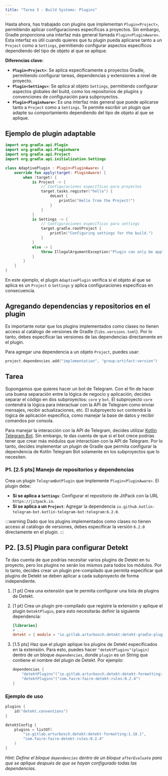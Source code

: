 ```yaml
---
title: "Tarea 3 - Build Systems: Plugins"
---
```


Hasta ahora, has trabajado con plugins que implementan `Plugin<Project>`, permitiendo aplicar configuraciones específicas a proyectos. Sin embargo, Gradle proporciona una interfaz más general llamada `Plugin<PluginAware>`. Esta interfaz es útil cuando quieres que tu plugin pueda aplicarse tanto a un `Project` como a `Settings`, permitiendo configurar aspectos específicos dependiendo del tipo de objeto al que se aplique.

**Diferencias clave:**

- **`Plugin<Project>`**: Se aplica específicamente a proyectos Gradle, permitiendo configurar tareas, dependencias y extensiones a nivel de proyecto.
- **`Plugin<Settings>`**: Se aplica al objeto `Settings`, permitiendo configurar aspectos globales del build, como los repositorios de plugins y convenciones de configuración para subproyectos.
- **`Plugin<PluginAware>`**: Es una interfaz más general que puede aplicarse tanto a `Project` como a `Settings`. Te permite escribir un plugin que adapte su comportamiento dependiendo del tipo de objeto al que se aplique.

## Ejemplo de plugin adaptable

```kotlin
import org.gradle.api.Plugin
import org.gradle.api.PluginAware
import org.gradle.api.Project
import org.gradle.api.initialization.Settings

class AdaptivePlugin : Plugin<PluginAware> {
    override fun apply(target: PluginAware) {
        when (target) {
            is Project -> {
                // Configuraciones específicas para proyectos
                target.tasks.register("hello") {
                    doLast {
                        println("Hello from the Project!")
                    }
                }
            }
            is Settings -> {
                // Configuraciones específicas para settings
                target.gradle.rootProject {
                    println("Configuring settings for the build.")
                }
            }
            else -> {
                throw IllegalArgumentException("Plugin can only be applied to Project or Settings.")
            }
        }
    }
}
```

En este ejemplo, el plugin `AdaptivePlugin` verifica si el objeto al que se aplica es un `Project` o `Settings` y aplica configuraciones específicas en consecuencia.

## Agregando dependencias y repositorios en el plugin

Es importante notar que los plugins implementados como clases no tienen acceso al catálogo de versiones de Gradle (`libs.versions.toml`). Por lo tanto, debes especificar las versiones de las dependencias directamente en el plugin.

Para agregar una dependencia a un objeto `Project`, puedes usar:

```kotlin
project.dependencies.add("implementation", "group:artifact:version")
```

## Tarea

Supongamos que quieres hacer un bot de Telegram. Con el fin de hacer una buena separación entre la lógica de negocio y aplicación, decides separar el código en dos subproyectos: `core` y `bot`. El subproyecto `core` contendrá la lógica para interactuar con la API de Telegram como enviar mensajes, recibir actualizaciones, etc. El subproyecto `bot` contendrá la lógica de aplicación específica, como manejar la base de datos y recibir comandos por consola.

Para manejar la interacción con la API de Telegram, decides utilizar [Kotlin Telegram Bot](https://github.com/kotlin-telegram-bot/kotlin-telegram-bot). Sin embargo, te das cuenta de que si el bot crece podrías tener que crear más módulos que interactúen con la API de Telegram. Por lo tanto, decides implementar un plugin de Gradle que permita configurar la dependencia de Kotlin Telegram Bot solamente en los subproyectos que lo necesiten.

### P1. [2.5 pts] Manejo de repositorios y dependencias

Crea un plugin `TelegramBotPlugin` que implemente `Plugin<PluginAware>`. El plugin debe:

- **Si se aplica a `Settings`**: Configurar el repositorio de JitPack con la URL `https://jitpack.io`.
- **Si se aplica a un `Project`**: Agregar la dependencia `io.github.kotlin-telegram-bot.kotlin-telegram-bot:telegram:6.2.0`.

:::warning
Dado que los plugins implementados como clases no tienen acceso al catálogo de versiones, debes especificar la versión `6.2.0` directamente en el plugin.
:::

## P2. [3.5] Plugin para configurar Detekt

Te das cuenta de que podrías necesitar varios plugins de Detekt en tu proyecto, pero los plugins no serán los mismos para todos los módulos. Por lo tanto, decides crear un plugin pre-compilado que permita especificar qué plugins de Detekt se deben aplicar a cada subproyecto de forma independiente.

1. [1 pt] Crea una extensión que te permita configurar una lista de plugins de Detekt.
2. [1 pt] Crea un plugin pre-compilado que registre la extensión y aplique el plugin ``DetektPlugin``, para esto necesitarás definir la siguiente dependencia:
    ```toml
    [libraries]
    # ...
    detekt = { module = "io.gitlab.arturbosch.detekt:detekt-gradle-plugin", version.ref = "detekt" }
    ```
3. [1.5 pts] Haz que el plugin aplique los plugins de Detekt especificados en la extensión. Para esto, puedes hacer ``"detektPlugins"(plugin)`` dentro de un bloque ``dependencies``, donde ``plugin`` es un String que contiene el nombre del plugin de Detekt. Por ejemplo:

    ```kotlin
    dependencies {
        "detektPlugins"("io.gitlab.arturbosch.detekt:detekt-formatting:1.18.1")
        "detektPlugins"("com.faire:faire-detekt-rules:0.2.4")
    }
    ```

### Ejemplo de uso

```kotlin
plugins {
    id("detekt.conventions")
}

detektConfig {
    plugins = listOf(
        "io.gitlab.arturbosch.detekt:detekt-formatting:1.18.1",
        "com.faire:faire-detekt-rules:0.2.4"
    )
}
```

_Hint: Define el bloque ``dependencies`` dentro de un bloque ``afterEvaluate`` para que se aplique después de que se hayan configurado todas las dependencias._
